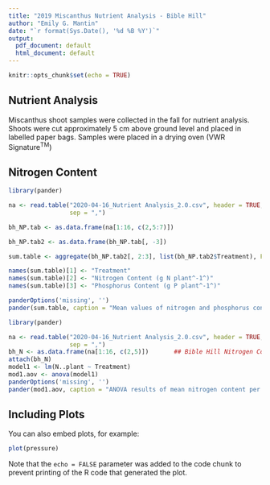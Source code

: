 ```yaml
---
title: "2019 Miscanthus Nutrient Analysis - Bible Hill"
author: "Emily G. Mantin"
date: "`r format(Sys.Date(), '%d %B %Y')`"
output:
  pdf_document: default
  html_document: default
---
```


```r
knitr::opts_chunk$set(echo = TRUE)
```


## Nutrient Analysis

Miscanthus shoot samples were collected in the fall for nutrient analysis.  Shoots were cut approximately 5 cm above ground level and placed in labelled paper bags.  Samples were placed in a drying oven (VWR Signature^TM^)  

## Nitrogen Content

```r
library(pander)

na <- read.table("2020-04-16_Nutrient Analysis_2.0.csv", header = TRUE,
                 sep = ",")

bh_NP.tab <- as.data.frame(na[1:16, c(2,5:7)])

bh_NP.tab2 <- as.data.frame(bh_NP.tab[, -3])

sum.table <- aggregate(bh_NP.tab2[, 2:3], list(bh_NP.tab2$Treatment), FUN = "mean")

names(sum.table)[1] <- "Treatment"
names(sum.table)[2] <- "Nitrogen Content (g N plant^-1^)"
names(sum.table)[3] <- "Phosphorus Content (g P plant^-1^)"

panderOptions('missing', '')
pander(sum.table, caption = "Mean values of nitrogen and phosphorus content measured in the fall of the establishment year (2019).")
```




```r
library(pander)

na <- read.table("2020-04-16_Nutrient Analysis_2.0.csv", header = TRUE,
                 sep = ",")
bh_N <- as.data.frame(na[1:16, c(2,5)])       ## Bible Hill Nitrogen Content
attach(bh_N)
model1 <- lm(N..plant ~ Treatment)
mod1.aov <- anova(model1)
panderOptions('missing', '')
pander(mod1.aov, caption = "ANOVA results of mean nitrogen content per plant (g N plant^-1^) in Miscanthus biomass collected on 01 October 2019 from Bible Hill, NS.", add.significance.stars = TRUE)

```



## Including Plots

You can also embed plots, for example:

```r
plot(pressure)
```

Note that the `echo = FALSE` parameter was added to the code chunk to prevent printing of the R code that generated the plot.
